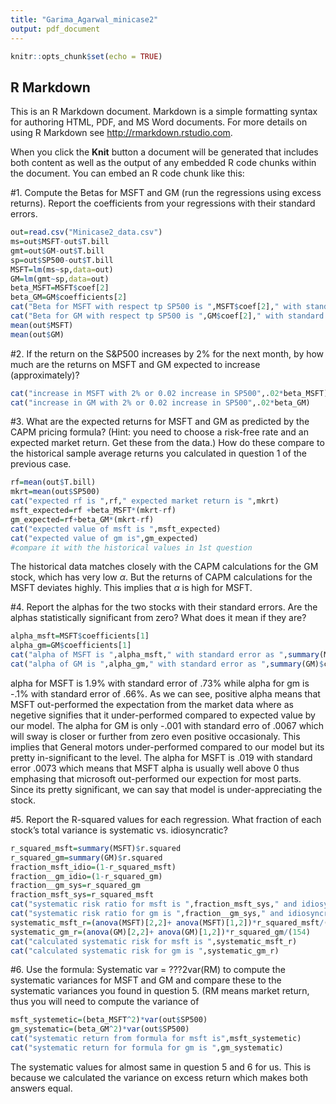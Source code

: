 ```yaml
---
title: "Garima_Agarwal_minicase2"
output: pdf_document
---
```


```r
knitr::opts_chunk$set(echo = TRUE)
```

## R Markdown

This is an R Markdown document. Markdown is a simple formatting syntax for authoring HTML, PDF, and MS Word documents. For more details on using R Markdown see <http://rmarkdown.rstudio.com>.

When you click the **Knit** button a document will be generated that includes both content as well as the output of any embedded R code chunks within the document. You can embed an R code chunk like this:


#1.	
Compute the Betas for MSFT and GM (run the regressions using excess returns). Report the coefficients from your regressions with their standard errors.

```r
out=read.csv("Minicase2_data.csv")
ms=out$MSFT-out$T.bill
gmt=out$GM-out$T.bill
sp=out$SP500-out$T.bill
MSFT=lm(ms~sp,data=out)
GM=lm(gmt~sp,data=out)
beta_MSFT=MSFT$coef[2]
beta_GM=GM$coefficients[2]
cat("Beta for MSFT with respect tp SP500 is ",MSFT$coef[2]," with standard error as ",summary(MSFT)$coef[2,2])
cat("Beta for GM with respect tp SP500 is ",GM$coef[2]," with standard error as ",summary(GM)$coef[2,2])
mean(out$MSFT)
mean(out$GM)

```
#2.	
If the return on the S&P500 increases by 2% for the next month, by how much are the returns on MSFT and GM expected to increase (approximately)?
```r
cat("increase in MSFT with 2% or 0.02 increase in SP500",.02*beta_MSFT)
cat("increase in GM with 2% or 0.02 increase in SP500",.02*beta_GM)
```
#3.	
What are the expected returns for MSFT and GM as predicted by the CAPM pricing formula?  (Hint: you need to choose a risk-free rate and an expected market return.  Get these from the data.)  How do these compare to the historical sample average returns you calculated in question 1 of the previous case.
```r
rf=mean(out$T.bill)
mkrt=mean(out$SP500)
cat("expected rf is ",rf," expected market return is ",mkrt)
msft_expected=rf +beta_MSFT*(mkrt-rf)
gm_expected=rf+beta_GM*(mkrt-rf)
cat("expected value of msft is ",msft_expected)
cat("expected value of gm is",gm_expected)
#compare it with the historical values in 1st question
```
The historical data matches closely with the CAPM calculations for the GM stock, which has very low $\alpha$. But the returns of CAPM calculations for the MSFT deviates highly. This implies that $\alpha$ is high for MSFT.

#4.	
Report the alphas for the two stocks with their standard errors.  Are the alphas statistically significant from zero?  What does it mean if they are?
```r
alpha_msft=MSFT$coefficients[1]
alpha_gm=GM$coefficients[1]
cat("alpha of MSFT is ",alpha_msft," with standard error as ",summary(MSFT)$coef[1,2])
cat("alpha of GM is ",alpha_gm," with standard error as ",summary(GM)$coef[1,2])
```
alpha for MSFT is 1.9% with standard error of .73% while alpha for gm is -.1% with standard error of .66%.
As we can see, positive alpha means that MSFT out-performed the expectation from the market data where as negetive signifies that it under-performed compared to expected value by our model. 
The alpha for GM is only -.001 with standard erro of .0067 which will sway is closer or further from zero even positive occasionaly. This implies that General motors under-performed compared to our model but its pretty in-significant to the level.
The alpha for MSFT is .019 with standard error .0073 which means that MSFT alpha is usually well above 0 thus emphasing that microsoft out-performed our expection for most parts. Since its pretty significant, we can say that model is under-appreciating the stock.

#5.	
Report the R-squared values for each regression. What fraction of each stock's total variance is systematic vs. idiosyncratic?
```r
r_squared_msft=summary(MSFT)$r.squared
r_squared_gm=summary(GM)$r.squared
fraction_msft_idio=(1-r_squared_msft)
fraction__gm_idio=(1-r_squared_gm)
fraction__gm_sys=r_squared_gm
fraction_msft_sys=r_squared_msft
cat("systematic risk ratio for msft is ",fraction_msft_sys," and idiosyncratic ratio is ",fraction_msft_idio)
cat("systematic risk ratio for gm is ",fraction__gm_sys," and idiosyncratic ratio is ",fraction__gm_idio)
systematic_msft_r=(anova(MSFT)[2,2]+ anova(MSFT)[1,2])*r_squared_msft/(154)
systematic_gm_r=(anova(GM)[2,2]+ anova(GM)[1,2])*r_squared_gm/(154)
cat("calculated systematic risk for msft is ",systematic_msft_r)
cat("calculated systematic risk for gm is ",systematic_gm_r)

```
#6.	
Use the formula: Systematic var = ???2var(RM) to compute the systematic variances for MSFT and GM and compare these to the systematic variances you found in question 5.  (RM means market return, thus you will need to compute the variance of 
```r
msft_systemetic=(beta_MSFT^2)*var(out$SP500)
gm_systematic=(beta_GM^2)*var(out$SP500)
cat("systematic return from formula for msft is",msft_systemetic)
cat("systematic return for formula for gm is ",gm_systematic)
```
The systematic values for almost same in question 5 and 6 for us. This is because we calculated the variance on excess return which makes both answers equal.